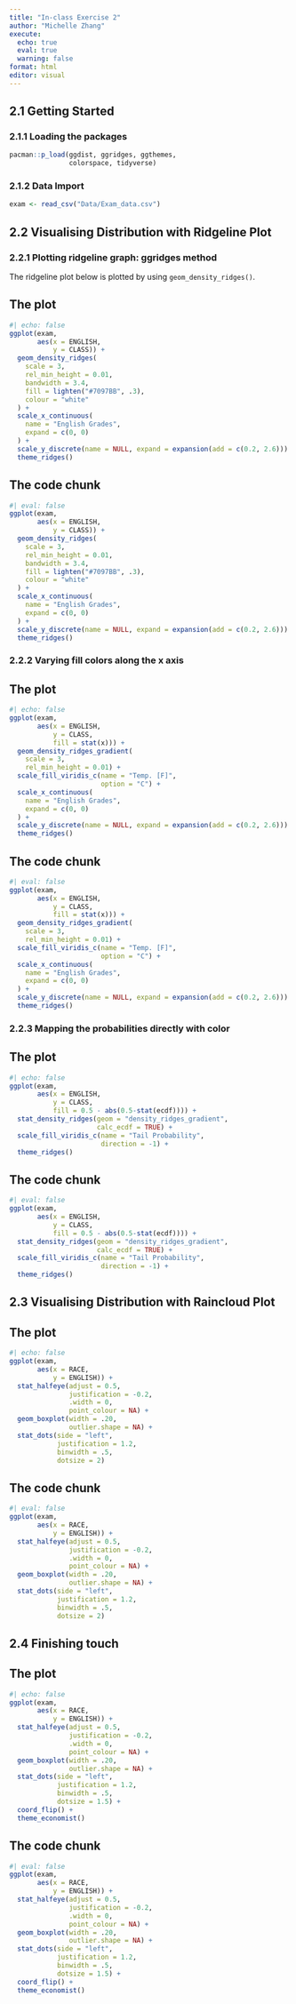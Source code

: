 ```yaml
---
title: "In-class Exercise 2"
author: "Michelle Zhang"
execute: 
  echo: true
  eval: true
  warning: false
format: html
editor: visual
---
```


## 2.1 Getting Started

### [2.1.1]{style="colour:grey"} Loading the packages

```r
pacman::p_load(ggdist, ggridges, ggthemes,
               colorspace, tidyverse)
```

### [2.1.2]{style="colour:grey"} Data Import

```r
exam <- read_csv("Data/Exam_data.csv")
```

## 2.2 Visualising Distribution with Ridgeline Plot

### [2.2.1]{style="colour:grey"} Plotting ridgeline graph: ggridges method

The ridgeline plot below is plotted by using `geom_density_ridges()`.

::: panel-tabset
## The plot

```r
#| echo: false
ggplot(exam,
       aes(x = ENGLISH,
           y = CLASS)) +
  geom_density_ridges(
    scale = 3,
    rel_min_height = 0.01,
    bandwidth = 3.4,
    fill = lighten("#7097BB", .3),
    colour = "white"
  ) +
  scale_x_continuous(
    name = "English Grades",
    expand = c(0, 0)
  ) +
  scale_y_discrete(name = NULL, expand = expansion(add = c(0.2, 2.6))) +
  theme_ridges()
```

## The code chunk

```r
#| eval: false
ggplot(exam,
       aes(x = ENGLISH,
           y = CLASS)) +
  geom_density_ridges(
    scale = 3,
    rel_min_height = 0.01,
    bandwidth = 3.4,
    fill = lighten("#7097BB", .3),
    colour = "white"
  ) +
  scale_x_continuous(
    name = "English Grades",
    expand = c(0, 0)
  ) +
  scale_y_discrete(name = NULL, expand = expansion(add = c(0.2, 2.6))) +
  theme_ridges()
```
:::

### [2.2.2]{style="colour:grey"} Varying fill colors along the x axis

::: panel-tabset
## The plot

```r
#| echo: false
ggplot(exam,
       aes(x = ENGLISH,
           y = CLASS,
           fill = stat(x))) +
  geom_density_ridges_gradient(
    scale = 3,
    rel_min_height = 0.01) +
  scale_fill_viridis_c(name = "Temp. [F]",
                       option = "C") +
  scale_x_continuous(
    name = "English Grades",
    expand = c(0, 0)
  ) +
  scale_y_discrete(name = NULL, expand = expansion(add = c(0.2, 2.6))) +
  theme_ridges()
```

## The code chunk

```r
#| eval: false
ggplot(exam,
       aes(x = ENGLISH,
           y = CLASS,
           fill = stat(x))) +
  geom_density_ridges_gradient(
    scale = 3,
    rel_min_height = 0.01) +
  scale_fill_viridis_c(name = "Temp. [F]",
                       option = "C") +
  scale_x_continuous(
    name = "English Grades",
    expand = c(0, 0)
  ) +
  scale_y_discrete(name = NULL, expand = expansion(add = c(0.2, 2.6))) +
  theme_ridges()
```
:::

### [2.2.3]{style="colour:grey"} Mapping the probabilities directly with color

::: panel-tabset
## The plot

```r
#| echo: false
ggplot(exam,
       aes(x = ENGLISH,
           y = CLASS,
           fill = 0.5 - abs(0.5-stat(ecdf)))) +
  stat_density_ridges(geom = "density_ridges_gradient",
                      calc_ecdf = TRUE) +
  scale_fill_viridis_c(name = "Tail Probability",
                       direction = -1) +
  theme_ridges()
```

## The code chunk

```r
#| eval: false
ggplot(exam,
       aes(x = ENGLISH,
           y = CLASS,
           fill = 0.5 - abs(0.5-stat(ecdf)))) +
  stat_density_ridges(geom = "density_ridges_gradient",
                      calc_ecdf = TRUE) +
  scale_fill_viridis_c(name = "Tail Probability",
                       direction = -1) +
  theme_ridges()
```
:::

## 2.3 Visualising Distribution with Raincloud Plot

::: panel-tabset
## The plot

```r
#| echo: false
ggplot(exam,
       aes(x = RACE,
           y = ENGLISH)) +
  stat_halfeye(adjust = 0.5,
               justification = -0.2,
               .width = 0,
               point_colour = NA) +
  geom_boxplot(width = .20,
               outlier.shape = NA) +
  stat_dots(side = "left",
            justification = 1.2,
            binwidth = .5,
            dotsize = 2)
```

## The code chunk

```r
#| eval: false
ggplot(exam,
       aes(x = RACE,
           y = ENGLISH)) +
  stat_halfeye(adjust = 0.5,
               justification = -0.2,
               .width = 0,
               point_colour = NA) +
  geom_boxplot(width = .20,
               outlier.shape = NA) +
  stat_dots(side = "left",
            justification = 1.2,
            binwidth = .5,
            dotsize = 2)
```
:::

## 2.4 Finishing touch

::: panel-tabset
## The plot

```r
#| echo: false
ggplot(exam,
       aes(x = RACE,
           y = ENGLISH)) +
  stat_halfeye(adjust = 0.5,
               justification = -0.2,
               .width = 0,
               point_colour = NA) +
  geom_boxplot(width = .20,
               outlier.shape = NA) +
  stat_dots(side = "left",
            justification = 1.2,
            binwidth = .5,
            dotsize = 1.5) +
  coord_flip() +
  theme_economist()
```

## The code chunk

```r
#| eval: false
ggplot(exam,
       aes(x = RACE,
           y = ENGLISH)) +
  stat_halfeye(adjust = 0.5,
               justification = -0.2,
               .width = 0,
               point_colour = NA) +
  geom_boxplot(width = .20,
               outlier.shape = NA) +
  stat_dots(side = "left",
            justification = 1.2,
            binwidth = .5,
            dotsize = 1.5) +
  coord_flip() +
  theme_economist()
```
:::
